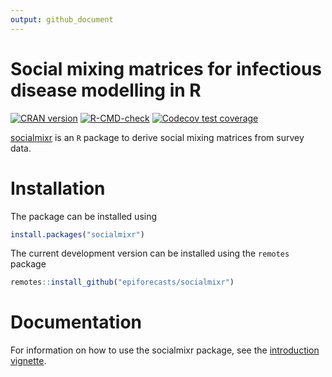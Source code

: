 ```yaml
---
output: github_document
---
```


# Social mixing matrices for infectious disease modelling in R

<!-- badges: start -->
[![CRAN version](https://www.r-pkg.org/badges/version-ago/socialmixr)](https://cran.r-project.org/package=socialmixr)
[![R-CMD-check](https://github.com/epiforecasts/socialmixr/workflows/R-CMD-check/badge.svg)](https://github.com/epiforecasts/socialmixr/actions)
[![Codecov test coverage](https://codecov.io/gh/epiforecasts/socialmixr/graph/badge.svg)](https://app.codecov.io/gh/epiforecasts/socialmixr)
<!-- badges: end -->

[socialmixr](https://github.com/epiforecasts/socialmixr) is an `R` package to derive social mixing matrices from survey data.

# Installation

The package can be installed using

```r
install.packages("socialmixr")
```

The current development version can be installed using the `remotes` package

```r
remotes::install_github("epiforecasts/socialmixr")
```

# Documentation

For information on how to use the socialmixr package, see the [introduction vignette](https://epiforecasts.io/socialmixr/articles/socialmixr.html).
